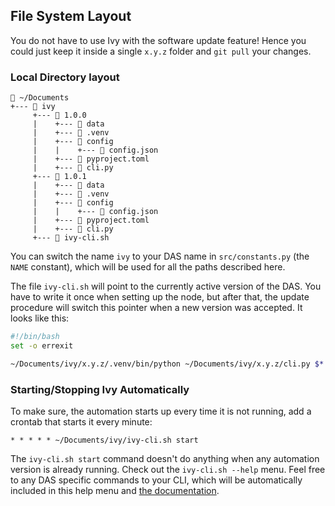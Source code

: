 
## File System Layout

You do not have to use Ivy with the software update feature! Hence you could just keep it inside a single `x.y.z` folder and `git pull` your changes.

### Local Directory layout

```
📂 ~/Documents
+--- 📂 ivy
     +--- 📂 1.0.0
     |    +--- 📂 data
     |    +--- 📂 .venv
     |    +--- 📂 config
     |    |    +--- 📄 config.json
     |    +--- 📄 pyproject.toml
     |    +--- 📄 cli.py
     +--- 📂 1.0.1
     |    +--- 📂 data
     |    +--- 📂 .venv
     |    +--- 📂 config
     |    |    +--- 📄 config.json
     |    +--- 📄 pyproject.toml
     |    +--- 📄 cli.py
     +--- 📄 ivy-cli.sh
```

You can switch the name `ivy` to your DAS name in `src/constants.py` (the `NAME` constant), which will be used for all the paths described here.

The file `ivy-cli.sh` will point to the currently active version of the DAS. You have to write it once when setting up the node, but after that, the update procedure will switch this pointer when a new version was accepted. It looks like this:

```bash
#!/bin/bash
set -o errexit

~/Documents/ivy/x.y.z/.venv/bin/python ~/Documents/ivy/x.y.z/cli.py $*
```

### Starting/Stopping Ivy Automatically

To make sure, the automation starts up every time it is not running, add a crontab that starts it every minute:

```crontab
* * * * * ~/Documents/ivy/ivy-cli.sh start
```

The `ivy-cli.sh start` command doesn't do anything when any automation version is already running. Check out the `ivy-cli.sh --help` menu. Feel free to any DAS specific commands to your CLI, which will be automatically included in this help menu and [the documentation](/api-reference/cli).

